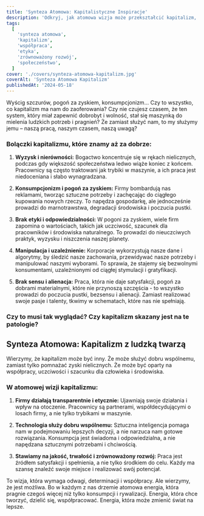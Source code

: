 ```yaml
---
title: 'Synteza Atomowa: Kapitalistyczne Inspiracje'
description: 'Odkryj, jak atomowa wizja może przekształcić kapitalizm, czyniąc go bardziej etycznym, zrównoważonym i korzystnym dla wszystkich mieszkańców Ziemi.'
tags:
  [
    'synteza atomowa',
    'kapitalizm',
    'współpraca',
    'etyka',
    'zrównoważony rozwój',
    'społeczeństwo',
  ]
cover: './covers/synteza-atomowa-kapitalizm.jpg'
coverAlt: 'Synteza Atomowa Kapitalizm'
publishedAt: '2024-05-18'
---
```


Wyścig szczurów, pogoń za zyskiem, konsumpcjonizm... Czy to wszystko, co kapitalizm ma nam do zaoferowania? Czy nie czujesz czasem, że ten system, który miał zapewnić dobrobyt i wolność, stał się maszynką do mielenia ludzkich potrzeb i pragnień? Że zamiast służyć nam, to my służymy jemu – naszą pracą, naszym czasem, naszą uwagą?

### Bolączki kapitalizmu, które znamy aż za dobrze:

1. **Wyzysk i nierówności:**
   Bogactwo koncentruje się w rękach nielicznych, podczas gdy większość społeczeństwa ledwo wiąże koniec z końcem. Pracownicy są często traktowani jak trybiki w maszynie, a ich praca jest niedoceniana i słabo wynagradzana.

2. **Konsumpcjonizm i pogoń za zyskiem:**
   Firmy bombardują nas reklamami, tworząc sztuczne potrzeby i zachęcając do ciągłego kupowania nowych rzeczy. To napędza gospodarkę, ale jednocześnie prowadzi do marnotrawstwa, degradacji środowiska i poczucia pustki.

3. **Brak etyki i odpowiedzialności:**
   W pogoni za zyskiem, wiele firm zapomina o wartościach, takich jak uczciwość, szacunek dla pracowników i środowiska naturalnego. To prowadzi do nieuczciwych praktyk, wyzysku i niszczenia naszej planety.

4. **Manipulacja i uzależnienie:**
   Korporacje wykorzystują nasze dane i algorytmy, by śledzić nasze zachowania, przewidywać nasze potrzeby i manipulować naszymi wyborami. To sprawia, że stajemy się bezwolnymi konsumentami, uzależnionymi od ciągłej stymulacji i gratyfikacji.

5. **Brak sensu i alienacja:**
   Praca, która nie daje satysfakcji, pogoń za dobrami materialnymi, które nie przynoszą szczęścia - to wszystko prowadzi do poczucia pustki, bezsensu i alienacji. Zamiast realizować swoje pasje i talenty, tkwimy w schematach, które nas nie spełniają.

### Czy to musi tak wyglądać? Czy kapitalizm skazany jest na te patologie?

## Synteza Atomowa: Kapitalizm z ludzką twarzą

Wierzymy, że kapitalizm może być inny. Że może służyć dobru wspólnemu, zamiast tylko pomnażać zyski nielicznych. Że może być oparty na współpracy, uczciwości i szacunku dla człowieka i środowiska.

### W atomowej wizji kapitalizmu:

1. **Firmy działają transparentnie i etycznie:**
   Ujawniają swoje działania i wpływ na otoczenie. Pracownicy są partnerami, współdecydującymi o losach firmy, a nie tylko trybikami w maszynie.

2. **Technologia służy dobru wspólnemu:**
   Sztuczna inteligencja pomaga nam w podejmowaniu lepszych decyzji, a nie narzuca nam gotowe rozwiązania. Konsumpcja jest świadoma i odpowiedzialna, a nie napędzana sztucznymi potrzebami i chciwością.

3. **Stawiamy na jakość, trwałość i zrównoważony rozwój:**
   Praca jest źródłem satysfakcji i spełnienia, a nie tylko środkiem do celu. Każdy ma szansę znaleźć swoje miejsce i realizować swój potencjał.

To wizja, która wymaga odwagi, determinacji i współpracy. Ale wierzymy, że jest możliwa. Bo w każdym z nas drzemie atomowa energia, która pragnie czegoś więcej niż tylko konsumpcji i rywalizacji. Energia, która chce tworzyć, dzielić się, współpracować. Energia, która może zmienić świat na lepsze.
